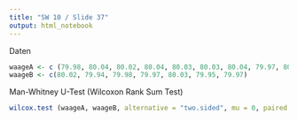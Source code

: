 ```yaml
---
title: "SW 10 / Slide 37"
output: html_notebook
---
```

Daten
```r
waageA <- c (79.98, 80.04, 80.02, 80.04, 80.03, 80.03, 80.04, 79.97, 80.05, 80.03, 80.02, 80, 80.02)
waageB <- c(80.02, 79.94, 79.98, 79.97, 80.03, 79.95, 79.97)
```
Man-Whitney U-Test (Wilcoxon Rank Sum Test)
```r
wilcox.test (waageA, waageB, alternative = "two.sided", mu = 0, paired = FALSE, conf.level = 0.95, exact = FALSE)
```

